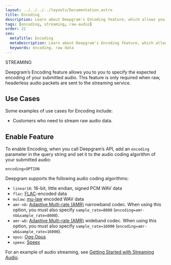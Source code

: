 ---
layout: ../../../../layouts/Documentation.astro
title: Encoding
description: Learn about Deepgram's Encoding feature, which allows you to specify the expected encoding of your submitted audio.
tags: [encoding, streaming, raw-audio]
order: 21
seo:
  metaTitle: Encoding
  metaDescription: Learn about Deepgram's Encoding feature, which allows you to specify the expected encoding of your submitted audio.
  keywords: encoding, raw data
---

<div class="badge">STREAMING</div>

Deepgram’s Encoding feature allows you to you to specify the expected encoding of your submitted audio. This feature is only required when raw, headerless audio packets are sent to the streaming service.

## Use Cases

Some examples of use cases for Encoding include:

- Customers who need to stream raw audio data.

## Enable Feature

To enable Encoding, when you call Deepgram’s API, add an `encoding` parameter in the query string and set it to the audio coding algorithm of your submitted audio:

`encoding=OPTION`

Deepgram supports the following audio coding algorithms:

- `linear16`: 16-bit, little endian, signed PCM WAV data
- `flac`: [FLAC](/documentation/glossary/#F)-encoded data
- `mulaw`: [mu-law](/documentation/glossary/#M) encoded WAV data
- `amr-nb`: [Adaptive Multi-rate (AMR)](/documentation/glossary/#A) narrowband codec. When using this option, you must also specify `sample_rate=8000` (`encoding=amr-nb&sample_rate=8000`).
- `amr-wb`: [Adaptive Multi-rate (AMR)](/documentation/glossary/#A) wideband codec. When using this option, you must also specify `sample_rate=16000` (`encoding=amr-wb&sample_rate=16000`).
- `opus`: [Ogg Opus](/documentation/glossary/#O)
- `speex`: [Speex](/documentation/glossary/#S)

For an example of audio streaming, see [Getting Started with Streaming Audio](/documentation/getting-started/streaming/).
